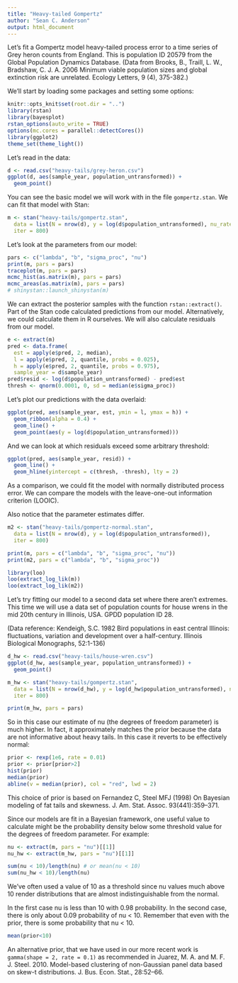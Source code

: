 ```yaml
---
title: "Heavy-tailed Gompertz"
author: "Sean C. Anderson"
output: html_document
---
```


Let's fit a Gompertz model heavy-tailed process error to a time series of Grey heron counts from England. This is population ID 20579 from the Global Population Dynamics Database. (Data from Brooks, B., Traill, L. W., Bradshaw, C. J. A. 2006 Minimum viable population sizes and global extinction risk are unrelated. Ecology Letters, 9 (4), 375-382.)

We'll start by loading some packages and setting some options:

```r
knitr::opts_knit$set(root.dir = "..")
library(rstan)
library(bayesplot)
rstan_options(auto_write = TRUE)
options(mc.cores = parallel::detectCores())
library(ggplot2)
theme_set(theme_light())
```

Let's read in the data:

```r
d <- read.csv("heavy-tails/grey-heron.csv")
ggplot(d, aes(sample_year, population_untransformed)) +
  geom_point()
```

You can see the basic model we will work with in the file `gompertz.stan`. We can fit that model with Stan:

```r
m <- stan("heavy-tails/gompertz.stan", 
  data = list(N = nrow(d), y = log(d$population_untransformed), nu_rate = 0.01),
  iter = 800)
```

Let's look at the parameters from our model:

```r
pars <- c("lambda", "b", "sigma_proc", "nu")
print(m, pars = pars)
traceplot(m, pars = pars)
mcmc_hist(as.matrix(m), pars = pars)
mcmc_areas(as.matrix(m), pars = pars)
# shinystan::launch_shinystan(m)
```

We can extract the posterior samples with the function `rstan::extract()`. Part of the Stan code calculated predictions from our model. Alternatively, we could calculate them in R ourselves. We will also calculate residuals from our model.

```r
e <- extract(m)
pred <- data.frame(
  est = apply(e$pred, 2, median),
  l = apply(e$pred, 2, quantile, probs = 0.025),
  h = apply(e$pred, 2, quantile, probs = 0.975),
  sample_year = d$sample_year)
pred$resid <- log(d$population_untransformed) - pred$est
thresh <- qnorm(0.0001, 0, sd = median(e$sigma_proc))
```

Let's plot our predictions with the data overlaid:

```r
ggplot(pred, aes(sample_year, est, ymin = l, ymax = h)) +
  geom_ribbon(alpha = 0.4) +
  geom_line() +
  geom_point(aes(y = log(d$population_untransformed)))
```

And we can look at which residuals exceed some arbitrary threshold:

```r
ggplot(pred, aes(sample_year, resid)) +
  geom_line() +
  geom_hline(yintercept = c(thresh, -thresh), lty = 2)
```

As a comparison, we could fit the model with normally distributed process error. We can compare the models with the leave-one-out information criterion (LOOIC).

Also notice that the parameter estimates differ.

```r
m2 <- stan("heavy-tails/gompertz-normal.stan", 
  data = list(N = nrow(d), y = log(d$population_untransformed)),
  iter = 800)
```

```r
print(m, pars = c("lambda", "b", "sigma_proc", "nu"))
print(m2, pars = c("lambda", "b", "sigma_proc"))

library(loo)
loo(extract_log_lik(m))
loo(extract_log_lik(m2))
```

Let's try fitting our model to a second data set where there aren't extremes. This time we will use a data set of population counts for house wrens in the mid 20th century in Illinois, USA. GPDD population ID 28.

(Data reference: Kendeigh, S.C. 1982 Bird populations in east central Illinois: fluctuations, variation and development over a half-century. Illinois Biological Monographs, 52:1-136)

```r
d_hw <- read.csv("heavy-tails/house-wren.csv")
ggplot(d_hw, aes(sample_year, population_untransformed)) +
  geom_point()
```

```r
m_hw <- stan("heavy-tails/gompertz.stan", 
  data = list(N = nrow(d_hw), y = log(d_hw$population_untransformed), nu_rate = 0.01),
  iter = 800)
```

```r
print(m_hw, pars = pars)
```

So in this case our estimate of nu (the degrees of freedom parameter) is much higher. In fact, it approximately matches the prior because the data are not informative about heavy tails. In this case it reverts to be effectively normal:

```r
prior <- rexp(1e6, rate = 0.01)
prior <- prior[prior>2]
hist(prior)
median(prior)
abline(v = median(prior), col = "red", lwd = 2)
```

This choice of prior is based on Fernandez C, Steel MFJ (1998) On Bayesian modeling of fat tails and skewness. J. Am. Stat. Assoc. 93(441):359–371.

Since our models are fit in a Bayesian framework, one useful value to calculate might be the probability density below some threshold value for the degrees of freedom parameter. For example:

```r
nu <- extract(m, pars = "nu")[[1]]
nu_hw <- extract(m_hw, pars = "nu")[[1]]

sum(nu < 10)/length(nu) # or mean(nu < 10)
sum(nu_hw < 10)/length(nu) 
```

We've often used a value of 10 as a threshold since nu values much above 10 render distributions that are almost indistinguishable from the normal. 

In the first case nu is less than 10 with 0.98 probability. In the second case, there is only about 0.09 probability of nu < 10. Remember that even with the prior, there is some probability that nu < 10.

```r
mean(prior<10)
```

An alternative prior, that we have used in our more recent work is `gamma(shape = 2, rate = 0.1)` as recommended in Juarez, M. A. and M. F. J. Steel. 2010. Model-based clustering of non-Gaussian panel data based on skew-t distributions. J. Bus. Econ. Stat., 28:52–66.
